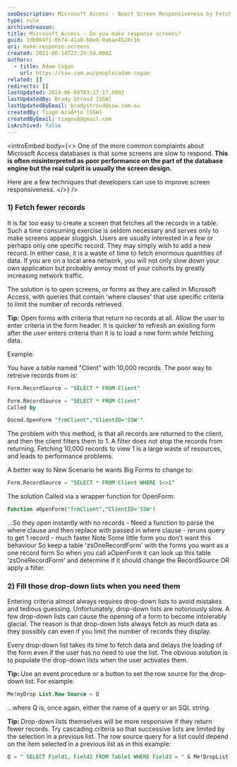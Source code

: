 ```yaml
---
seoDescription: Microsoft Access - Boost Screen Responsiveness by Fetching Fewer Records and Filling Drop-Down Lists on Demand.
type: rule
archivedreason:
title: Microsoft Access - Do you make response screens?
guid: 1db064f1-6b74-41a8-b8e8-0a6ae4528c1b
uri: make-response-screens
created: 2021-06-14T22:29:59.000Z
authors:
  - title: Adam Cogan
    url: https://ssw.com.au/people/adam-cogan
related: []
redirects: []
lastUpdated: 2024-06-08T03:27:17.000Z
lastUpdatedBy: Brady Stroud [SSW]
lastUpdatedByEmail: bradystroud@ssw.com.au
createdBy: Tiago AraÃºjo [SSW]
createdByEmail: tiagov8@gmail.com
isArchived: false
---
```


<introEmbed
  body={<>
One of the more common complaints about Microsoft Access databases is that some screens are slow to respond. **This is often misinterpreted as poor performance on the part of the database engine but the real culprit is usually the screen design.**

Here are a few techniques that developers can use to improve screen responsiveness.
  </>}
/>
### 1) Fetch fewer records

It is far too easy to create a screen that fetches all the records in a table. Such a time consuming exercise is seldom necessary and serves only to make screens appear sluggish. Users are usually interested in a few or perhaps only one specific record. They may simply wish to add a new record. In either case, it is a waste of time to fetch enormous quantities of data. If you are on a local area network, you will not only slow down your own application but probably annoy most of your cohorts by greatly increasing network traffic.

The solution is to open screens, or forms as they are called in Microsoft Access, with queries that contain 'where clauses' that use specific criteria to limit the number of records retrieved.

**Tip:** Open forms with criteria that return no records at all. Allow the user to enter criteria in the form header. It is quicker to refresh an existing form after the user enters criteria than it is to load a new form while fetching data.

Example:

You have a table named "Client" with 10,000 records. The poor way to retreive records from is:

```sql
Form.RecordSource = "SELECT * FROM Client"

Form.RecordSource = "SELECT * FROM Client"
Called by

Docmd.OpenForm "frmClient","ClientID='SSW'"
```

The problem with this method, is that all records are returned to the client, and then the client filters them to 1. A filter does not stop the records from returning. Fetching 10,000 records to view 1 is a large waste of resources, and leads to performance problems.

A better way to New Scenario he wants Big Forms to change to:

```sql
Form.RecordSource = "SELECT * FROM Client WHERE 1<>1"
```

The solution Called via a wrapper function for OpenForm:

```sql
Function aOpenForm("frmClient","ClientID='SSW')
```

...So they open instantly with no records - Need a function to parse the where clause and then replace with passed in where clause - reruns query to get 1 record - much faster Note Some little form you don't want this behaviour So keep a table 'zsOneRecordForm' with the forms you want as a one record form So when you call aOpenForm it can look up this table 'zsOneRecordForm' and determine if it should change the RecordSource OR apply a filter.

### 2) Fill those drop-down lists when you need them

Entering criteria almost always requires drop-down lists to avoid mistakes and tedious guessing. Unfortunately, drop-down lists are notoriously slow. A few drop-down lists can cause the opening of a form to become intolerably glacial. The reason is that drop-down lists always fetch as much data as they possibly can even if you limit the number of records they display.

Every drop-down list takes its time to fetch data and delays the loading of the form even if the user has no need to use the list. The obvious solution is to populate the drop-down lists when the user activates them.

**Tip:** Use an event procedure or a button to set the row source for the drop-down list. For example:

```sql
Me!myDrop List.Row Source = Q
```

...where Q is, once again, either the name of a query or an SQL string.

**Tip:** Drop-down lists themselves will be more responsive if they return fewer records. Try cascading criteria so that successive lists are limited by the selection in a previous list. The row source query for a list could depend on the item selected in a previous list as in this example:

```sql
Q = " SELECT Field1, Field2 FROM Table1 WHERE Field3 = " & Me!DropList1
```
